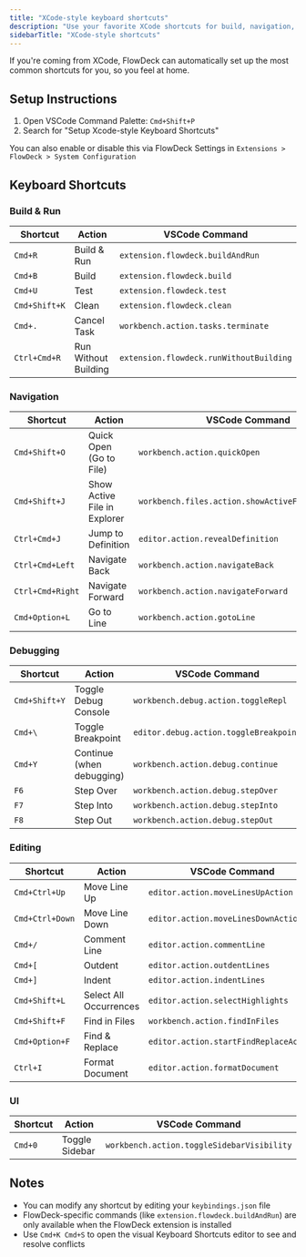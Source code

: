 ```yaml
---
title: "XCode-style keyboard shortcuts"
description: "Use your favorite XCode shortcuts for build, navigation, debugging, and more"
sidebarTitle: "XCode-style shortcuts"
---
```


If you're coming from XCode, FlowDeck can automatically set up the most common shortcuts for you, so you feel at home.

## Setup Instructions

1. Open VSCode Command Palette: `Cmd+Shift+P`
2. Search for "Setup Xcode-style Keyboard Shortcuts"

You can also enable or disable this via FlowDeck Settings in `Extensions > FlowDeck > System Configuration`

## Keyboard Shortcuts

### Build & Run

| Shortcut      | Action               | VSCode Command                          |
| ------------- | -------------------- | --------------------------------------- |
| `Cmd+R`       | Build & Run          | `extension.flowdeck.buildAndRun`        |
| `Cmd+B`       | Build                | `extension.flowdeck.build`              |
| `Cmd+U`       | Test                 | `extension.flowdeck.test`               |
| `Cmd+Shift+K` | Clean                | `extension.flowdeck.clean`              |
| `Cmd+.`       | Cancel Task          | `workbench.action.tasks.terminate`      |
| `Ctrl+Cmd+R`  | Run Without Building | `extension.flowdeck.runWithoutBuilding` |

### Navigation

| Shortcut         | Action                       | VSCode Command                                    |
| ---------------- | ---------------------------- | ------------------------------------------------- |
| `Cmd+Shift+O`    | Quick Open (Go to File)      | `workbench.action.quickOpen`                      |
| `Cmd+Shift+J`    | Show Active File in Explorer | `workbench.files.action.showActiveFileInExplorer` |
| `Ctrl+Cmd+J`     | Jump to Definition           | `editor.action.revealDefinition`                  |
| `Ctrl+Cmd+Left`  | Navigate Back                | `workbench.action.navigateBack`                   |
| `Ctrl+Cmd+Right` | Navigate Forward             | `workbench.action.navigateForward`                |
| `Cmd+Option+L`   | Go to Line                   | `workbench.action.gotoLine`                       |

### Debugging

| Shortcut      | Action                    | VSCode Command                         |
| ------------- | ------------------------- | -------------------------------------- |
| `Cmd+Shift+Y` | Toggle Debug Console      | `workbench.debug.action.toggleRepl`    |
| `Cmd+\`       | Toggle Breakpoint         | `editor.debug.action.toggleBreakpoint` |
| `Cmd+Y`       | Continue (when debugging) | `workbench.action.debug.continue`      |
| `F6`          | Step Over                 | `workbench.action.debug.stepOver`      |
| `F7`          | Step Into                 | `workbench.action.debug.stepInto`      |
| `F8`          | Step Out                  | `workbench.action.debug.stepOut`       |

### Editing

| Shortcut        | Action                 | VSCode Command                         |
| --------------- | ---------------------- | -------------------------------------- |
| `Cmd+Ctrl+Up`   | Move Line Up           | `editor.action.moveLinesUpAction`      |
| `Cmd+Ctrl+Down` | Move Line Down         | `editor.action.moveLinesDownAction`    |
| `Cmd+/`         | Comment Line           | `editor.action.commentLine`            |
| `Cmd+[`         | Outdent                | `editor.action.outdentLines`           |
| `Cmd+]`         | Indent                 | `editor.action.indentLines`            |
| `Cmd+Shift+L`   | Select All Occurrences | `editor.action.selectHighlights`       |
| `Cmd+Shift+F`   | Find in Files          | `workbench.action.findInFiles`         |
| `Cmd+Option+F`  | Find & Replace         | `editor.action.startFindReplaceAction` |
| `Ctrl+I`        | Format Document        | `editor.action.formatDocument`         |

### UI

| Shortcut | Action         | VSCode Command                             |
| -------- | -------------- | ------------------------------------------ |
| `Cmd+0`  | Toggle Sidebar | `workbench.action.toggleSidebarVisibility` |

## Notes

- You can modify any shortcut by editing your `keybindings.json` file
- FlowDeck-specific commands (like `extension.flowdeck.buildAndRun`) are only available when the FlowDeck extension is installed
- Use `Cmd+K Cmd+S` to open the visual Keyboard Shortcuts editor to see and resolve conflicts